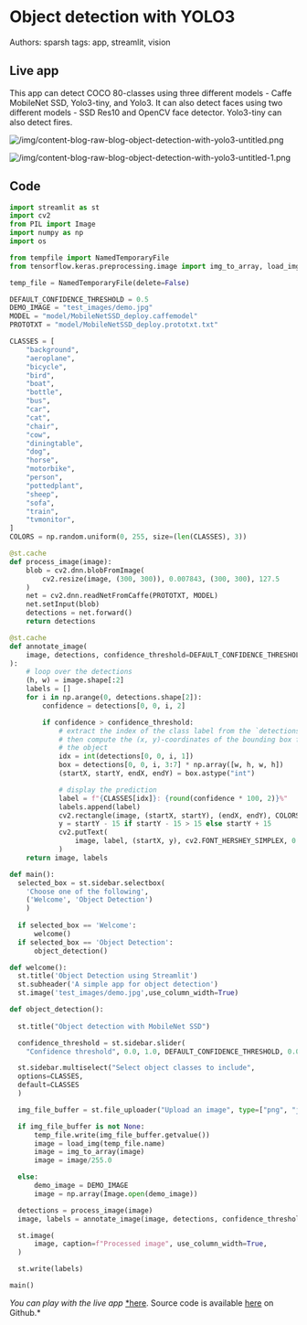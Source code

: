 # Object detection with YOLO3

Authors: sparsh
tags: app, streamlit, vision

## Live app

This app can detect COCO 80-classes using three different models - Caffe MobileNet SSD, Yolo3-tiny, and Yolo3. It can also detect faces using two different models - SSD Res10 and OpenCV face detector.  Yolo3-tiny can also detect fires.

![/img/content-blog-raw-blog-object-detection-with-yolo3-untitled.png](/img/content-blog-raw-blog-object-detection-with-yolo3-untitled.png)

![/img/content-blog-raw-blog-object-detection-with-yolo3-untitled-1.png](/img/content-blog-raw-blog-object-detection-with-yolo3-untitled-1.png)

## Code

```python
import streamlit as st
import cv2
from PIL import Image
import numpy as np
import os

from tempfile import NamedTemporaryFile
from tensorflow.keras.preprocessing.image import img_to_array, load_img

temp_file = NamedTemporaryFile(delete=False)

DEFAULT_CONFIDENCE_THRESHOLD = 0.5
DEMO_IMAGE = "test_images/demo.jpg"
MODEL = "model/MobileNetSSD_deploy.caffemodel"
PROTOTXT = "model/MobileNetSSD_deploy.prototxt.txt"

CLASSES = [
    "background",
    "aeroplane",
    "bicycle",
    "bird",
    "boat",
    "bottle",
    "bus",
    "car",
    "cat",
    "chair",
    "cow",
    "diningtable",
    "dog",
    "horse",
    "motorbike",
    "person",
    "pottedplant",
    "sheep",
    "sofa",
    "train",
    "tvmonitor",
]
COLORS = np.random.uniform(0, 255, size=(len(CLASSES), 3))

@st.cache
def process_image(image):
    blob = cv2.dnn.blobFromImage(
        cv2.resize(image, (300, 300)), 0.007843, (300, 300), 127.5
    )
    net = cv2.dnn.readNetFromCaffe(PROTOTXT, MODEL)
    net.setInput(blob)
    detections = net.forward()
    return detections

@st.cache
def annotate_image(
    image, detections, confidence_threshold=DEFAULT_CONFIDENCE_THRESHOLD
):
    # loop over the detections
    (h, w) = image.shape[:2]
    labels = []
    for i in np.arange(0, detections.shape[2]):
        confidence = detections[0, 0, i, 2]

        if confidence > confidence_threshold:
            # extract the index of the class label from the `detections`,
            # then compute the (x, y)-coordinates of the bounding box for
            # the object
            idx = int(detections[0, 0, i, 1])
            box = detections[0, 0, i, 3:7] * np.array([w, h, w, h])
            (startX, startY, endX, endY) = box.astype("int")

            # display the prediction
            label = f"{CLASSES[idx]}: {round(confidence * 100, 2)}%"
            labels.append(label)
            cv2.rectangle(image, (startX, startY), (endX, endY), COLORS[idx], 2)
            y = startY - 15 if startY - 15 > 15 else startY + 15
            cv2.putText(
                image, label, (startX, y), cv2.FONT_HERSHEY_SIMPLEX, 0.5, COLORS[idx], 2
            )
    return image, labels

def main():
  selected_box = st.sidebar.selectbox(
    'Choose one of the following',
    ('Welcome', 'Object Detection')
    )
    
  if selected_box == 'Welcome':
      welcome()
  if selected_box == 'Object Detection':
      object_detection() 

def welcome():
  st.title('Object Detection using Streamlit')
  st.subheader('A simple app for object detection')
  st.image('test_images/demo.jpg',use_column_width=True)

def object_detection():
  
  st.title("Object detection with MobileNet SSD")

  confidence_threshold = st.sidebar.slider(
    "Confidence threshold", 0.0, 1.0, DEFAULT_CONFIDENCE_THRESHOLD, 0.05)

  st.sidebar.multiselect("Select object classes to include",
  options=CLASSES,
  default=CLASSES
  )

  img_file_buffer = st.file_uploader("Upload an image", type=["png", "jpg", "jpeg"])

  if img_file_buffer is not None:
      temp_file.write(img_file_buffer.getvalue())
      image = load_img(temp_file.name)
      image = img_to_array(image)
      image = image/255.0

  else:
      demo_image = DEMO_IMAGE
      image = np.array(Image.open(demo_image))

  detections = process_image(image)
  image, labels = annotate_image(image, detections, confidence_threshold)

  st.image(
      image, caption=f"Processed image", use_column_width=True,
  )

  st.write(labels)

main()
```

*You can play with the live app* [*here](https://share.streamlit.io/sparsh-ai/streamlit-489fbbb7/app.py). Source code is available [here](https://github.com/sparsh-ai/streamlit-5a407279/tree/master) on Github.*